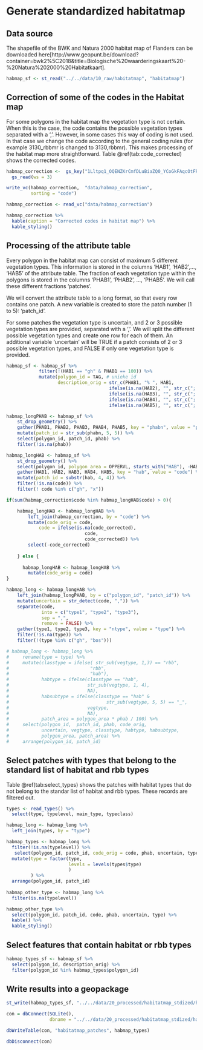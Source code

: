 # Generate standardized habitatmap

## Data source
The shapefile of the BWK and Natura 2000 habitat map of Flanders can be downloaded here[http://www.geopunt.be/download?container=bwk2%5C2018&title=Biologische%20waarderingskaart%20-%20Natura%202000%20Habitatkaart].

```r

habmap_sf <- st_read("../../data/10_raw/habitatmap", "habitatmap")

```

## Correction of some of the codes in the Habitat map

For some polygons in the habitat map the vegetation type is not certain. When 
this is the case, the code contains the possible vegetation types separated with
a ','. However, in some cases this way of coding is not used. In that case we
change the code according to the general coding rules (for example 3130_rbbmr is
changed to 3130,rbbmr). This makes processing of the habitat map more 
straightforward. Table \@ref(tab:code_corrected) shows the corrected codes.

```r

habmap_correction <-  gs_key("1Lltpq1_OQENZKrCmfDLuBiaZQ0_YCoGkFAqcOtFRdHg") %>%
  gs_read(ws = 3)

write_vc(habmap_correction,  "data/habmap_correction",
         sorting = "code")

```

```r

habmap_correction <- read_vc("data/habmap_correction")

habmap_correction %>%
  kable(caption = "Corrected codes in habitat map") %>%
  kable_styling()

```

## Processing of the attribute table

Every polygon in the habitat map can consist of maximum 5 different vegetation types. This information is stored in the columns 'HAB1', 'HAB2',..., 'HAB5' of the attribute table. The fraction of each vegetation type within the polygons is stored in the columns 'PHAB1', 'PHAB2', ..., 'PHAB5'. We will call these different fractions 'patches'. 

We will convert the attribute table to a long format, so that every row contains one patch. A new variable is created to store the patch number (1 to 5): 'patch_id'.

For some patches the vegetation type is uncertain, and 2 or 3 possible vegetation types are provided, separated with a ','. We will split the different possible vegetation types and create one row for each of them. An additional variable 'uncertain' will be TRUE if a patch consists of 2 or 3 possible vegetation types, and FALSE if only one vegetation type is provided.


```r

habmap_sf <- habmap_sf %>%
            filter(!(HAB1 == "gh" & PHAB1 == 100)) %>%
            mutate(polygon_id = TAG, # unieke id
                   description_orig = str_c(PHAB1, "% ", HAB1,
                                      ifelse(is.na(HAB2), "", str_c("; ", PHAB2, "% ", HAB2)),
                                      ifelse(is.na(HAB3), "", str_c("; ", PHAB3, "% ", HAB3)),
                                      ifelse(is.na(HAB4), "", str_c("; ", PHAB4, "% ", HAB4)),
                                      ifelse(is.na(HAB5), "", str_c("; ", PHAB5, "% ", HAB5)))) 

```


```r

habmap_longPHAB <- habmap_sf %>%
    st_drop_geometry() %>%
    gather(PHAB1, PHAB2, PHAB3, PHAB4, PHAB5, key = "phabn", value = "phab") %>%
    mutate(patch_id = str_sub(phabn, 5, 5)) %>%
    select(polygon_id, patch_id, phab) %>%
    filter(!is.na(phab))

habmap_longHAB <- habmap_sf %>%
    st_drop_geometry() %>%
    select(polygon_id, polygon_area = OPPERVL, starts_with("HAB"), -HABLEGENDE) %>%
    gather(HAB1, HAB2, HAB3, HAB4, HAB5, key = "hab", value = "code") %>%
    mutate(patch_id = substr(hab, 4, 4)) %>%
    filter(!is.na(code)) %>%
    filter(! code %in% c("gh", "x"))

if(sum(habmap_correction$code %in% habmap_longHAB$code) > 0){

    habmap_longHAB <- habmap_longHAB %>%
        left_join(habmap_correction, by = "code") %>%
        mutate(code_orig = code,
            code = ifelse(is.na(code_corrected),
                             code,
                             code_corrected)) %>%
        select(-code_corrected)
    
    } else {
      
      habmap_longHAB <- habmap_longHAB %>%
        mutate(code_orig = code)
}

habmap_long <- habmap_longHAB %>%
    left_join(habmap_longPHAB, by = c("polygon_id", "patch_id")) %>%
    mutate(uncertain = str_detect(code, ",")) %>%
    separate(code,
             into = c("type1", "type2", "type3"),
             sep = ",",
             remove = FALSE) %>%
    gather(type1, type2, type3, key = "ntype", value = "type") %>%
    filter(!is.na(type)) %>%
    filter(!(type %in% c("gh", "bos")))

# habmap_long <- habmap_long %>%
#     rename(type = type) %>%
#     mutate(classtype = ifelse( str_sub(vegtype, 1,3) == "rbb",
#                              "rbb",
#                              "hab"),
#            habtype = ifelse(classtype == "hab",
#                             str_sub(vegtype, 1, 4),
#                             NA),
#            habsubtype = ifelse(classtype == "hab" &
#                                    str_sub(vegtype, 5, 5) == "_",
#                             vegtype,
#                             NA),
#            patch_area = polygon_area * phab / 100) %>%
#     select(polygon_id,  patch_id, phab, code_orig,
#            uncertain, vegtype, classtype, habtype, habsubtype,
#            polygon_area, patch_area) %>%
#     arrange(polygon_id, patch_id)

```

## Select patches with types that belong to the standard list of habitat and rbb types  

Table \@ref(tab:select_types) shows the patches with habitat types that do not belong to the standar list of habitat and rbb types. These records are filtered out. 

```r

types <- read_types() %>%
  select(type, typelevel, main_type, typeclass)

habmap_long <- habmap_long %>%
  left_join(types, by = "type")

habmap_types <- habmap_long %>%
  filter(!is.na(typelevel)) %>%
   select(polygon_id, patch_id, code_orig = code, phab, uncertain, type) %>%
  mutate(type = factor(type,
                       levels = levels(types$type)
                       )
         ) %>%
  arrange(polygon_id, patch_id)
  
habmap_other_type <- habmap_long %>%
  filter(is.na(typelevel))

habmap_other_type %>%
  select(polygon_id, patch_id, code, phab, uncertain, type) %>%
  kable() %>%
  kable_styling()

```

## Select features that contain habitat or rbb types

```r

habmap_types_sf <- habmap_sf %>%
  select(polygon_id, description_orig) %>%
  filter(polygon_id %in% habmap_types$polygon_id)

```

## Write results into a geopackage

```r

st_write(habmap_types_sf, "../../data/20_processed/habitatmap_stdized/habitatmap_stdized.gpkg", layer = "habitatmap_polygons", driver = "GPKG")

con = dbConnect(SQLite(),
                dbname = "../../data/20_processed/habitatmap_stdized/habitatmap_stdized.gpkg")

dbWriteTable(con, "habitatmap_patches", habmap_types)

dbDisconnect(con)

```

